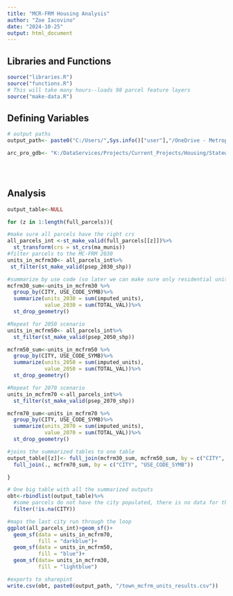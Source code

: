```yaml
---
title: "MCR-FRM Housing Analysis"
author: "Zoe Iacovino"
date: "2024-10-25"
output: html_document
---
```


## Libraries and Functions

```r

source("libraries.R")
source("functions.R")
# This will take many hours--loads 98 parcel feature layers
source("make-data.R")

```

## Defining Variables

```r

# output paths
output_path<- paste0("C:/Users/",Sys.info()["user"],"/OneDrive - Metropolitan Area Planning Council/Documents - Data Services/_Current Projects/_Housing/Statewide Housing Plan - EOHLC/04_Data")

arc_pro_gdb<- "K:/DataServices/Projects/Current_Projects/Housing/StatewideHousingPlan/04_Analysis/SHP-MCFRM-InundatedUnits/SHP-MCFRM-InundatedUnits.gdb"


  

```

## Analysis


```r

output_table<-NULL

for (z in 1:length(full_parcels)){

#make sure all parcels have the right crs  
all_parcels_int <-st_make_valid(full_parcels[[z]])%>%
  st_transform(crs = st_crs(ma_munis))
#filter parcels to the MC-FRM 2030 
units_in_mcfrm30<- all_parcels_int%>%
 st_filter(st_make_valid(psep_2030_shp))

#summarize by use code (so later we can make sure only residential units are counted)
mcfrm30_sum<-units_in_mcfrm30 %>%
  group_by(CITY, USE_CODE_SYMB)%>%
  summarize(units_2030 = sum(imputed_units),
            value_2030 = sum(TOTAL_VAL))%>%
  st_drop_geometry()

#Repeat for 2050 scenario
units_in_mcfrm50<- all_parcels_int%>%
  st_filter(st_make_valid(psep_2050_shp))

mcfrm50_sum<-units_in_mcfrm50 %>%
  group_by(CITY, USE_CODE_SYMB)%>%
  summarize(units_2050 = sum(imputed_units),
            value_2050 = sum(TOTAL_VAL))%>%
  st_drop_geometry()

#Repeat for 2070 scenario
units_in_mcfrm70 <-all_parcels_int%>%
  st_filter(st_make_valid(psep_2070_shp))

mcfrm70_sum<-units_in_mcfrm70 %>%
  group_by(CITY, USE_CODE_SYMB)%>%
  summarize(units_2070 = sum(imputed_units),
            value_2070 = sum(TOTAL_VAL))%>%
  st_drop_geometry()

#joins the summarized tables to one table
output_table[[z]]<- full_join(mcfrm30_sum, mcfrm50_sum, by = c("CITY", "USE_CODE_SYMB"))%>%
  full_join(., mcfrm70_sum, by = c("CITY", "USE_CODE_SYMB"))

}

# One big table with all the summarized outputs
obt<-rbindlist(output_table)%>%
  #some parcels do not have the city populated, there is no data for these parcels
  filter(!is.na(CITY))

#maps the last city run through the loop
ggplot(all_parcels_int)+geom_sf()+
  geom_sf(data = units_in_mcfrm70,
          fill = "darkblue")+
  geom_sf(data = units_in_mcfrm50,
          fill = "blue")+
  geom_sf(data= units_in_mcfrm30,
          fill = "lightblue")

```

```r
#exports to sharepint
write.csv(obt, paste0(output_path, "/town_mcfrm_units_results.csv"))

```

